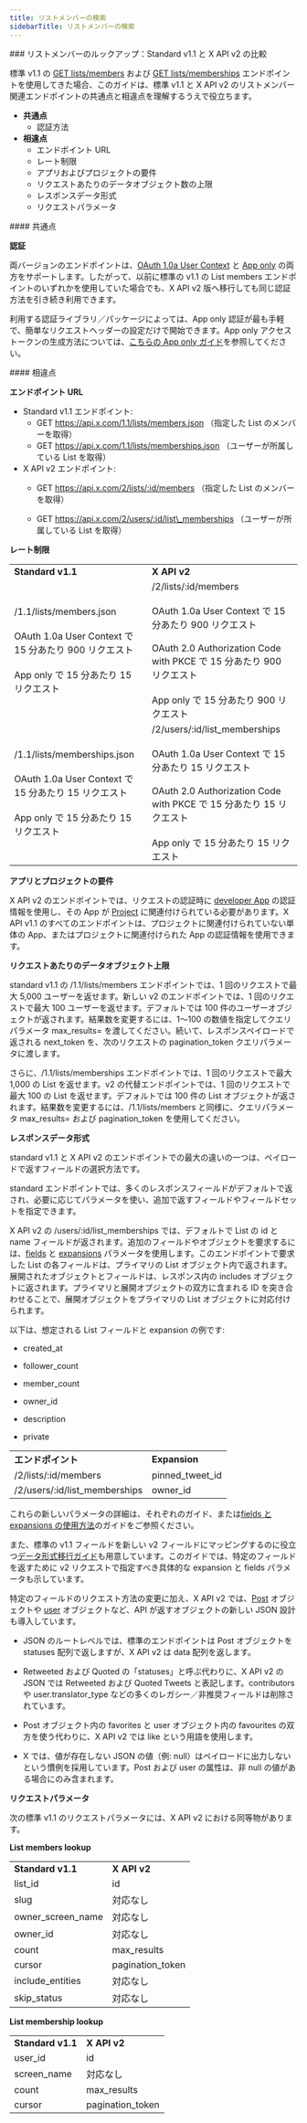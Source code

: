 ```yaml
---
title: リストメンバーの検索
sidebarTitle: リストメンバーの検索
---
```



<div id="list-members-lookup-standard-v11-compared-to-x-api-v2">
  ### リストメンバーのルックアップ：Standard v1.1 と X API v2 の比較
</div>

標準 v1.1 の [GET lists/members](https://developer.x.com/en/docs/twitter-api/v1/accounts-and-users/create-manage-lists/api-reference/get-lists-members) および [GET lists/memberships](https://developer.x.com/en/docs/twitter-api/v1/accounts-and-users/create-manage-lists/api-reference/get-lists-memberships) エンドポイントを使用してきた場合、このガイドは、標準 v1.1 と X API v2 のリストメンバー関連エンドポイントの共通点と相違点を理解するうえで役立ちます。

- **共通点**
  - 認証方法
- **相違点**
  - エンドポイント URL
  - レート制限
  - アプリおよびプロジェクトの要件
  - リクエストあたりのデータオブジェクト数の上限
  - レスポンスデータ形式
  - リクエストパラメータ

<div id="similarities">
  #### 共通点
</div>

**認証**

両バージョンのエンドポイントは、[OAuth 1.0a User Context](/ja/resources/fundamentals/authentication#oauth-1-0a-2) と [App only](/ja/resources/fundamentals/authentication#oauth-2-0) の両方をサポートします。したがって、以前に標準の v1.1 の List members エンドポイントのいずれかを使用していた場合でも、X API v2 版へ移行しても同じ認証方法を引き続き利用できます。

利用する認証ライブラリ／パッケージによっては、App only 認証が最も手軽で、簡単なリクエストヘッダーの設定だけで開始できます。App only アクセストークンの生成方法については、[こちらの App only ガイド](/ja/resources/fundamentals/authentication#bearer-token-also-known-as-app-only)を参照してください。

<div id="differences">
  #### 相違点
</div>

**エンドポイント URL**

- Standard v1.1 エンドポイント:
  - GET https://api.x.com/1.1/lists/members.json
    （指定した List のメンバーを取得）
  - GET https://api.x.com/1.1/lists/memberships.json
    （ユーザーが所属している List を取得）
- X API v2 エンドポイント:
  - GET https://api.x.com/2/lists/:id/members
    （指定した List のメンバーを取得）

  - GET https://api.x.com/2/users/:id/list\_memberships
    （ユーザーが所属している List を取得）

**レート制限**

|     |     |
| :--- | :--- |
| **Standard v1.1** | **X API v2** |
| /1.1/lists/members.json<br /><br />OAuth 1.0a User Context で 15 分あたり 900 リクエスト<br /><br />App only で 15 分あたり 15 リクエスト | /2/lists/:id/members<br /><br />OAuth 1.0a User Context で 15 分あたり 900 リクエスト<br /><br />OAuth 2.0 Authorization Code with PKCE で 15 分あたり 900 リクエスト<br /><br />App only で 15 分あたり 900 リクエスト |
| /1.1/lists/memberships.json<br /><br />OAuth 1.0a User Context で 15 分あたり 15 リクエスト<br /><br />App only で 15 分あたり 15 リクエスト | /2/users/:id/list\_memberships<br /><br />OAuth 1.0a User Context で 15 分あたり 15 リクエスト<br /><br />OAuth 2.0 Authorization Code with PKCE で 15 分あたり 15 リクエスト<br /><br />App only で 15 分あたり 15 リクエスト |

**アプリとプロジェクトの要件**

X API v2 のエンドポイントでは、リクエストの認証時に [developer App](/ja/resources/fundamentals/developer-apps) の認証情報を使用し、その App が [Project](/ja/resources/fundamentals/projects) に関連付けられている必要があります。X API v1.1 のすべてのエンドポイントは、プロジェクトに関連付けられていない単体の App、またはプロジェクトに関連付けられた App の認証情報を使用できます。

**リクエストあたりのデータオブジェクト上限**

standard v1.1 の /1.1/lists/members エンドポイントでは、1 回のリクエストで最大 5,000 ユーザーを返せます。新しい v2 のエンドポイントでは、1 回のリクエストで最大 100 ユーザーを返せます。デフォルトでは 100 件のユーザーオブジェクトが返されます。結果数を変更するには、1〜100 の数値を指定してクエリパラメータ max\_results= を渡してください。続いて、レスポンスペイロードで返される next\_token を、次のリクエストの pagination\_token クエリパラメータに渡します。

さらに、/1.1/lists/memberships エンドポイントでは、1 回のリクエストで最大 1,000 の List を返せます。v2 の代替エンドポイントでは、1 回のリクエストで最大 100 の List を返せます。デフォルトでは 100 件の List オブジェクトが返されます。結果数を変更するには、/1.1/lists/members と同様に、クエリパラメータ max\_results= および pagination\_token を使用してください。

**レスポンスデータ形式**

standard v1.1 と X API v2 のエンドポイントでの最大の違いの一つは、ペイロードで返すフィールドの選択方法です。

standard エンドポイントでは、多くのレスポンスフィールドがデフォルトで返され、必要に応じてパラメータを使い、追加で返すフィールドやフィールドセットを指定できます。

X API v2 の /users/:id/list\_memberships では、デフォルトで List の id と name フィールドが返されます。追加のフィールドやオブジェクトを要求するには、[fields](/ja/x-api/fundamentals/fields) と [expansions](/ja/x-api/fundamentals/expansions) パラメータを使用します。このエンドポイントで要求した List の各フィールドは、プライマリの List オブジェクト内で返されます。展開されたオブジェクトとフィールドは、レスポンス内の includes オブジェクトに返されます。プライマリと展開オブジェクトの双方に含まれる ID を突き合わせることで、展開オブジェクトをプライマリの List オブジェクトに対応付けられます。

以下は、想定される List フィールドと expansion の例です:

- created\_at

- follower\_count

- member\_count

- owner\_id

- description

- private

|     |     |
| :--- | :--- |
| **エンドポイント** | **Expansion** |
| /2/lists/:id/members | pinned\_tweet\_id |
| /2/users/:id/list\_memberships | owner\_id |

これらの新しいパラメータの詳細は、それぞれのガイド、または[fields と expansions の使用方法](/ja/x-api/fundamentals/data-dictionary#how-to-use-fields-and-expansions)のガイドをご参照ください。 

また、標準の v1.1 フィールドを新しい v2 フィールドにマッピングするのに役立つ[データ形式移行ガイド](/ja/x-api/migrate/data-format-migration)も用意しています。このガイドでは、特定のフィールドを返すために v2 リクエストで指定すべき具体的な expansion と fields パラメータも示しています。 

特定のフィールドのリクエスト方法の変更に加え、X API v2 では、[Post](/ja/x-api/fundamentals/data-dictionary#tweet) オブジェクトや [user](/ja/x-api/fundamentals/data-dictionary#user) オブジェクトなど、API が返すオブジェクトの新しい JSON 設計も導入しています。

- JSON のルートレベルでは、標準のエンドポイントは Post オブジェクトを statuses 配列で返しますが、X API v2 は data 配列を返します。 

- Retweeted および Quoted の「statuses」と呼ぶ代わりに、X API v2 の JSON では Retweeted および Quoted Tweets と表記します。contributors や user.translator\_type などの多くのレガシー／非推奨フィールドは削除されています。 

- Post オブジェクト内の favorites と user オブジェクト内の favourites の双方を使う代わりに、X API v2 では like という用語を使用します。 

- X では、値が存在しない JSON の値（例: null）はペイロードに出力しないという慣例を採用しています。Post および user の属性は、非 null の値がある場合にのみ含まれます。

**リクエストパラメータ**

次の標準 v1.1 のリクエストパラメータには、X API v2 における同等物があります。

**List members lookup**

|     |     |
| :--- | :--- |
| **Standard v1.1** | **X API v2** |
| list\_id | id  |
| slug | 対応なし |
| owner\_screen\_name | 対応なし |
| owner\_id | 対応なし |
| count | max\_results |
| cursor | pagination\_token |
| include\_entities | 対応なし |
| skip\_status | 対応なし |

**List membership lookup**

|     |     |
| :--- | :--- |
| **Standard v1.1** | **X API v2** |
| user\_id | id  |
| screen\_name | 対応なし |
| count | max\_results |
| cursor | pagination\_token |
